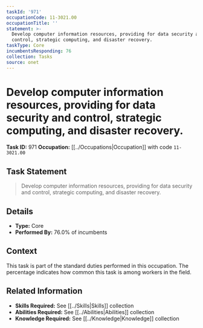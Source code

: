 ```yaml
---
taskId: '971'
occupationCode: 11-3021.00
occupationTitle: ''
statement: >-
  Develop computer information resources, providing for data security and
  control, strategic computing, and disaster recovery.
taskType: Core
incumbentsResponding: 76
collection: Tasks
source: onet
---
```

# Develop computer information resources, providing for data security and control, strategic computing, and disaster recovery.

**Task ID:** 971
**Occupation:** [[../Occupations|Occupation]] with code `11-3021.00`

## Task Statement

> Develop computer information resources, providing for data security and control, strategic computing, and disaster recovery.

## Details

- **Type:** Core
- **Performed By:** 76.0% of incumbents

## Context

This task is part of the standard duties performed in this occupation. The percentage indicates how common this task is among workers in the field.

## Related Information

- **Skills Required:** See [[../Skills|Skills]] collection
- **Abilities Required:** See [[../Abilities|Abilities]] collection
- **Knowledge Required:** See [[../Knowledge|Knowledge]] collection
